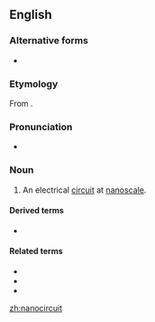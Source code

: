 ==English==

===Alternative forms===
* {{l|en|nano-circuit}}

===Etymology===
From {{prefix|nano|circuit|lang=en}}.

===Pronunciation===
* {{a|GenAm}} {{IPA|/ˈnænoʊˌsɝkɪt/|lang=en}}

===Noun===
{{en-noun}}

# An electrical [[circuit]] at [[nanoscale]].

====Derived terms====
* {{l|en|nanocircuitry}}

====Related terms====
* {{l|en|microcircuit}}
* {{l|en|megacircuit}}
* {{l|en|macrocircuit}}

[[zh:nanocircuit]]